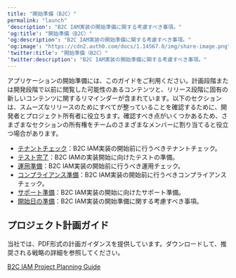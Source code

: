 ---
title: "開始準備（B2C）"
permalink: "launch"
'description': "B2C IAM実装の開始準備に関する考慮すべき事項。"
'og:title': "開始準備（B2C）"
'og:description': "B2C IAM実装の開始準備に関する考慮すべき事項。"
'og:image': "https://cdn2.auth0.com/docs/1.14567.0/img/share-image.png"
'twitter:title': "開始準備（B2C）"
'twitter:description': "B2C IAM実装の開始準備に関する考慮すべき事項。"
---

アプリケーションの開始準備には、このガイドをご利用ください。計画段階または開発段階で以前に閲覧した可能性のあるコンテンツと、リリース段階に固有の新しいコンテンツに関するリマインダーが含まれています。以下のセクションは、スムーズなリリースのためにすべてが整っていることを確認するために、開発者とプロジェクト所有者に役立ちます。確認すべき点がいくつかあるため、さまざまなセクションの所有権をチームのさまざまなメンバーに割り当てると役立つ場合があります。

* [テナントチェック](/ja-jp/get-started/architecture-scenarios/business-to-consumer/launch/tenant-check)：B2C IAM実装の開始前に行うべきテナントチェック。
* [テスト完了](/ja-jp/get-started/architecture-scenarios/business-to-consumer/launch/testing)：B2C IAMの実装開始に向けたテストの準備。
* [運用準備](/ja-jp/get-started/architecture-scenarios/business-to-consumer/launch/operations-readiness)：B2C IAM実装の開始前に行うべき運用チェック。
* [コンプライアンス準備](/ja-jp/get-started/architecture-scenarios/business-to-consumer/launch/compliance-readiness)：B2C IAM実装の開始前に行うべきコンプライアンスチェック。
* [サポート準備](/ja-jp/get-started/architecture-scenarios/business-to-consumer/launch/support-readiness)：B2C IAM実装の開始に向けたサポート準備。
* [開始日の準備](/ja-jp/get-started/architecture-scenarios/business-to-consumer/launch/launch-day)：B2C IAM実装の開始準備に関する考慮すべき事項。

## プロジェクト計画ガイド

当社では、PDF形式の計画ガイダンスを提供しています。ダウンロードして、推奨される戦略の詳細を参照してください。

[B2C IAM Project Planning Guide](//assets.ctfassets.net/cdy7uua7fh8z/3er1aEQ7Ul0q3c9leJWczR/b1f18b4c16abb7e78b01e4eb2b52bb8e/B2C_Project_Planning.pdf)
